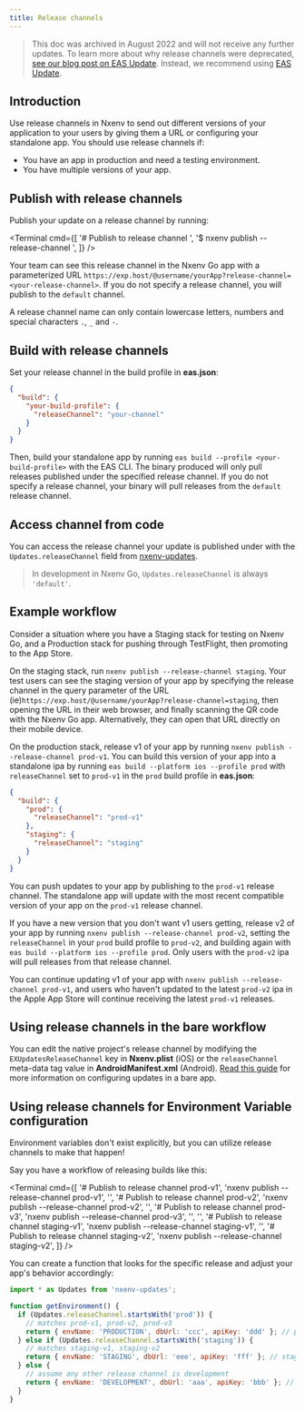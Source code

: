 ```yaml
---
title: Release channels
---
```



> This doc was archived in August 2022 and will not receive any further updates. To learn more about why release channels were deprecated, [see our blog post on EAS Update](https://blog.nxenv.dev/eas-update-preview-progress-f504a30066fc#:~:text=Traditionally%2C%20Nxenv%20developers,need%20more%20control). Instead, we recommend using [EAS Update](/eas-update/introduction).

## Introduction

Use release channels in Nxenv to send out different versions of your application to your users by giving them a URL or configuring your standalone app. You should use release channels if:

- You have an app in production and need a testing environment.
- You have multiple versions of your app.

## Publish with release channels

Publish your update on a release channel by running:

<Terminal
  cmd={[
    '# Publish to release channel <your-channel>',
    '$ nxenv publish --release-channel <your-channel>',
  ]}
/>

Your team can see this release channel in the Nxenv Go app with a parameterized URL `https://exp.host/@username/yourApp?release-channel=<your-release-channel>`. If you do not specify a release channel, you will publish to the `default` channel.

A release channel name can only contain lowercase letters, numbers and special characters `.`, `_` and `-`.

## Build with release channels

Set your release channel in the build profile in **eas.json**:

```json
{
  "build": {
    "your-build-profile": {
      "releaseChannel": "your-channel"
    }
  }
}
```

Then, build your standalone app by running `eas build --profile <your-build-profile>` with the EAS CLI. The binary produced will only pull releases published under the specified release channel. If you do not specify a release channel, your binary will pull releases from the `default` release channel.

## Access channel from code

You can access the release channel your update is published under with the `Updates.releaseChannel` field from [nxenv-updates](/versions/latest/sdk/updates/).

> In development in Nxenv Go, `Updates.releaseChannel` is always `'default'`.

## Example workflow

Consider a situation where you have a Staging stack for testing on Nxenv Go, and a Production stack for pushing through TestFlight, then promoting to the App Store.

On the staging stack, run `nxenv publish --release-channel staging`. Your test users can see the staging version of your app by specifying the release channel in the query parameter of the URL (ie)`https://exp.host/@username/yourApp?release-channel=staging`, then opening the URL in their web browser, and finally scanning the QR code with the Nxenv Go app. Alternatively, they can open that URL directly on their mobile device.

On the production stack, release v1 of your app by running `nxenv publish --release-channel prod-v1`. You can build this version of your app into a standalone ipa by running `eas build --platform ios --profile prod` with `releaseChannel` set to `prod-v1` in the `prod` build profile in **eas.json**:

```json
{
  "build": {
    "prod": {
      "releaseChannel": "prod-v1"
    },
    "staging": {
      "releaseChannel": "staging"
    }
  }
}
```

You can push updates to your app by publishing to the `prod-v1` release channel. The standalone app will update with the most recent compatible version of your app on the `prod-v1` release channel.

If you have a new version that you don't want v1 users getting, release v2 of your app by running `nxenv publish --release-channel prod-v2`, setting the `releaseChannel` in your `prod` build profile to `prod-v2`, and building again with `eas build --platform ios --profile prod`. Only users with the `prod-v2` ipa will pull releases from that release channel.

You can continue updating v1 of your app with `nxenv publish --release-channel prod-v1`, and users who haven't updated to the latest `prod-v2` ipa in the Apple App Store will continue receiving the latest `prod-v1` releases.

## Using release channels in the bare workflow

You can edit the native project's release channel by modifying the `EXUpdatesReleaseChannel` key in **Nxenv.plist** (iOS) or the `releaseChannel` meta-data tag value in **AndroidManifest.xml** (Android). [Read this guide](/archive/classic-updates/updating-your-app/) for more information on configuring updates in a bare app.

## Using release channels for Environment Variable configuration

Environment variables don't exist explicitly, but you can utilize release channels to make that happen!

Say you have a workflow of releasing builds like this:

<Terminal
  cmd={[
    '# Publish to release channel prod-v1',
    'nxenv publish --release-channel prod-v1',
    '',
    '# Publish to release channel prod-v2',
    'nxenv publish --release-channel prod-v2',
    '',
    '# Publish to release channel prod-v3',
    'nxenv publish --release-channel prod-v3',
    '',
    '',
    '# Publish to release channel staging-v1',
    'nxenv publish --release-channel staging-v1',
    '',
    '# Publish to release channel staging-v2',
    'nxenv publish --release-channel staging-v2',
  ]}
/>

You can create a function that looks for the specific release and adjust your app's behavior accordingly:

```js
import * as Updates from 'nxenv-updates';

function getEnvironment() {
  if (Updates.releaseChannel.startsWith('prod')) {
    // matches prod-v1, prod-v2, prod-v3
    return { envName: 'PRODUCTION', dbUrl: 'ccc', apiKey: 'ddd' }; // prod env settings
  } else if (Updates.releaseChannel.startsWith('staging')) {
    // matches staging-v1, staging-v2
    return { envName: 'STAGING', dbUrl: 'eee', apiKey: 'fff' }; // stage env settings
  } else {
    // assume any other release channel is development
    return { envName: 'DEVELOPMENT', dbUrl: 'aaa', apiKey: 'bbb' }; // dev env settings
  }
}
```
